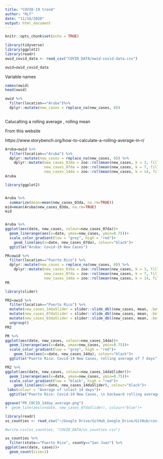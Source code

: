 ```yaml
---
title: "COVID-19 trend"
author: "RLT"
date: "11/16/2020"
output: html_document
---
```


```r
knitr::opts_chunk$set(echo = TRUE)
```

```r
library(tidyverse)
library(ggplot2)
library(readr)
owid_covid_data <- read_csv("COVID_DATA/owid-covid-data.csv")

owid=owid_covid_data
```

Variable names




```r
names(owid)
head(owid)
```




```r
owid %>% 
  filter(location=="Aruba")%>% 
  dplyr::mutate(new_cases = replace_na(new_cases, 0))
  
```
Calucalting a rolling average , rolling mean

From this website

https://www.storybench.org/how-to-calculate-a-rolling-average-in-r/



```r

Aruba=owid %>% 
  filter(location=="Aruba") %>% 
  dplyr::mutate(new_cases = replace_na(new_cases, 0)) %>% 
    dplyr::mutate(new_cases_03da = zoo::rollmean(new_cases, k = 3, fill = NA),
                  new_cases_07da = zoo::rollmean(new_cases, k = 7, fill = NA),
                  new_cases_14da = zoo::rollmean(new_cases, k = 14, fill = NA))
Aruba
```













```r
library(ggplot2)


Aruba %>% 
  summarize(mean=mean(new_cases_03da, na.rm=TRUE))
mid=mean(Aruba$new_cases_03da, na.rm=TRUE)
mid


Aruba %>% 
ggplot(aes(date, new_cases, colour=new_cases_07da))+
  geom_linerange(aes(x=date, ymax=new_cases, ymin=0.75))+
  scale_color_gradient(low = "grey", high = "red")+
    geom_line(aes(x=date, new_cases_07da), colour="black")+
  ggtitle("Aruba: Covid-19 New Cases")

```


```r

PR=owid %>% 
  filter(location=="Puerto Rico") %>% 
  dplyr::mutate(new_cases = replace_na(new_cases, 0)) %>% 
    dplyr::mutate(new_cases_03da = zoo::rollmean(new_cases, k = 3, fill = NA),
                  new_cases_07da = zoo::rollmean(new_cases, k = 7, fill = NA),
                  new_cases_14da = zoo::rollmean(new_cases, k = 14, fill = NA))
PR

library(slider)

PR2=owid %>%
  filter(location=="Puerto Rico") %>% 
  mutate(new_cases_14daSlider = slider::slide_dbl(new_cases, mean, .before = 14, .after = 0)) %>%
  mutate(new_cases_07daSlider = slider::slide_dbl(new_cases, mean, .before = 7, .after = 0)) %>%
  mutate(new_cases_03daSlider = slider::slide_dbl(new_cases, mean, .before = 3, .after = 0)) %>%
  ungroup()
PR2
```

```r
PR %>% 
ggplot(aes(date, new_cases, colour=new_cases_14da))+
  geom_linerange(aes(x=date, ymax=new_cases, ymin=0.75))+
  scale_color_gradient(low = "grey", high = "red")+
    geom_line(aes(x=date, new_cases_14da), colour="black")+
  ggtitle("Puerto Rico: Covid-19 New Cases, rolling average of 7 days")
```


```r

PR2 %>% 
ggplot(aes(date, new_cases, colour=new_cases_14daSlider))+
  geom_linerange(aes(x=date, ymax=new_cases, ymin=0.75))+
  scale_color_gradient(low = "black", high = "red")+
    geom_line(aes(x=date, new_cases_14daSlider), colour="black")+
 labs(colour = "Average of \nlast 14 days")+
  ggtitle("Puerto Rico: Covid-19 New Cases, \n backward rolling average of 14 days ")

ggsave("PR_COCID_14day_average.png")
#  geom_line(aes(x=date, new_cases_07daSlider), colour="blue")+
```



```r
library(readr)
us_counties <- read_csv("~/Google Drive/GitHub_Google_Drive/GitHub/covid-19-data-master/us-counties.csv")

#write.csv(us_counties, "COVID_DATA/us_counties.csv")
```

```r
us_counties %>% 
  filter(state=="Puerto Rico", county=="San Juan") %>% 
ggplot(aes(date, cases))+
  geom_count(size=1)
```

